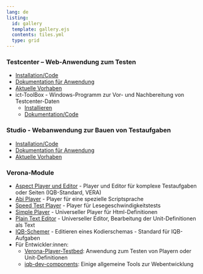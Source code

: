 ```yaml
---
lang: de
listing:
  id: gallery
  template: gallery.ejs
  contents: tiles.yml
  type: grid
---
```


::: {#gallery}
:::

### Testcenter -- Web-Anwendung zum Testen

* [Installation/Code](https://github.com/iqb-berlin/testcenter#readme)
* [Dokumentation für Anwendung](https://github.com/iqb-berlin/iqb-berlin.github.io/wiki/2-Testcenter)
* [Aktuelle Vorhaben](https://github.com/iqb-berlin/testcenter/issues)
* ict-ToolBox - Windows-Programm zur Vor- und Nachbereitung von Testcenter-Daten
  + [Installieren](https://www.iqb.hu-berlin.de/institut/ab/it/itc-ToolBox)
  + [Dokumentation/Code](https://github.com/iqb-berlin/itc-toolbox#readme)


### Studio - Webanwendung zur Bauen von Testaufgaben

* [Installation/Code](https://github.com/iqb-berlin/studio-lite#readme)
* [Dokumentation für Anwendung](https://github.com/iqb-berlin/iqb-berlin.github.io/wiki/3-Studio)
* [Aktuelle Vorhaben](https://github.com/iqb-berlin/studio-lite/issues)

### Verona-Module

* [Aspect Player und Editor](https://github.com/iqb-berlin/verona-modules-aspect/releases) - Player und Editor für komplexe Testaufgaben oder Seiten (IQB-Standard, VERA)
* [Abi Player](https://github.com/iqb-berlin/verona-player-abi/releases) - Player für eine spezielle Scriptsprache
* [Speed Test Player](https://github.com/iqb-berlin/verona-player-speedtest/releases) - Player für Lesegeschwindigkeitstests
* [Simple Player](https://github.com/iqb-berlin/verona-player-simple/releases/latest) - Universeller Player für Html-Definitionen
* [Plain Text Editor](https://github.com/iqb-berlin/verona-editor-plaintext/releases/latest) - Universeller Editor, Bearbeitung der Unit-Definitionen als Text
* [IQB-Schemer](https://github.com/iqb-berlin/coding-components/releases/latest) - Editieren eines Kodierschemas - Standard für IQB-Aufgaben
* Für Entwickler:innen:
  * [Verona-Player-Testbed](https://github.com/iqb-berlin/verona-player-testbed#readme): Anwendung zum Testen von Playern oder Unit-Definitionen
  * [iqb-dev-components](https://github.com/iqb-berlin/iqb-dev-components#readme): Einige allgemeine Tools zur Webentwicklung
